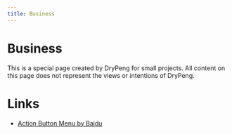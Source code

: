 ```yaml
---
title: Business
---
```


# Business

This is a special page created by DryPeng for small projects. All content on this page does not represent the views or intentions of DryPeng.

# Links
- [Action Button Menu by Baidu](/business/abm)
